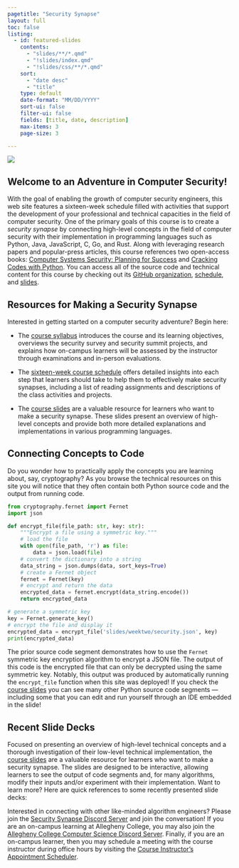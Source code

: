 ```yaml
---
pagetitle: "Security Synapse"
layout: full
toc: false
listing:
  - id: featured-slides
    contents:
      - "slides/**/*.qmd"
      - "!slides/index.qmd"
      - "!slides/css/**/*.qmd"
    sort:
      - "date desc"
      - "title"
    type: default
    date-format: "MM/DD/YYYY"
    sort-ui: false
    filter-ui: false
    fields: [title, date, description]
    max-items: 3
    page-size: 3

---
```


![](images/Security-Synapse-Logo.svg){fig-align="center"}

## Welcome to an Adventure in Computer Security!

With the goal of enabling the growth of computer security engineers, this web
site features a sixteen-week schedule filled with activities that support the
development of your professional and technical capacities in the field of
computer security. One of the primary goals of this course is to create a
*security synapse* by connecting high-level concepts in the field of computer
security with their implementation in programming languages such as Python,
Java, JavaScript, C, Go, and Rust. Along with leveraging research papers and
popular-press articles, this course references two open-access books: [Computer
Systems Security: Planning for Success](https://web.njit.edu/~rt494/security/)
and [Cracking Codes with Python](https://inventwithpython.com/cracking/). You
can access all of the source code and technical content for this course by
checking out its [GitHub organization](https://github.com/SecuritySynapse),
[schedule](schedule/index.qmd), and [slides](slides/index.qmd).

## Resources for Making a Security Synapse

Interested in getting started on a computer security adventure? Begin here:

- The [course syllabus](./syllabus/index.qmd) introduces the course and its
learning objectives, overviews the security survey and security summit projects,
and explains how on-campus learners will be assessed by the instructor
through examinations and in-person evaluations.

- The [sixteen-week course schedule](./schedule/index.qmd) offers detailed
insights into each step that learners should take to help them to effectively
make security synapses, including a list of reading assignments and descriptions
of the class activities and projects.

- The [course slides](slides/index.qmd) are a valuable resource for learners who
want to make a security synapse. These slides present an overview of high-level
concepts and provide both more detailed explanations and implementations in
various programming languages.

## Connecting Concepts to Code

Do you wonder how to practically apply the concepts you are learning about,
say, cryptography? As you browse the technical resources on this site you will
notice that they often contain both Python source code and the output from
running code.

```python
from cryptography.fernet import Fernet
import json

def encrypt_file(file_path: str, key: str):
    """Encrypt a file using a symmetric key."""
    # load the file
    with open(file_path, 'r') as file:
        data = json.load(file)
    # convert the dictionary into a string
    data_string = json.dumps(data, sort_keys=True)
    # create a Fernet object
    fernet = Fernet(key)
    # encrypt and return the data
    encrypted_data = fernet.encrypt(data_string.encode())
    return encrypted_data

# generate a symmetric key
key = Fernet.generate_key()
# encrypt the file and display it
encrypted_data = encrypt_file('slides/weektwo/security.json', key)
print(encrypted_data)
```

The prior source code segment demonstrates how to use the `Fernet` symmetric key
encryption algorithm to encrypt a JSON file. The output of this code is the
encrypted file that can only be decrypted using the same symmetric key. Notably,
this output was produced by automatically running the `encrypt_file` function
when this site was deployed! If you check the [course slides](slides/index.qmd)
you can see many other Python source code segments --- including some that you
can edit and run yourself through an IDE embedded in the slide!

## Recent Slide Decks

Focused on presenting an overview of high-level technical concepts and a
thorough investigation of their low-level technical implementation, the [course
slides](slides/index.qmd) are a valuable resource for learners who want to make
a security synapse. The slides are designed to be interactive, allowing learners
to see the output of code segments and, for many algorithms, modify their inputs
and/or experiment with their implementation. Want to learn more? Here are quick
references to some recently presented slide decks:

:::{#featured-slides}
:::

::: {.callout-note appearance="minimal" title="Security Synapse Community Resources"}

Interested in connecting with other like-minded algorithm engineers? Please join
the [Security Synapse Discord Server](https://discord.gg/juUXz7d4Jh) and join the
conversation! If you are an on-campus learning at Allegheny College, you may
also join the [Allegheny College Computer Science Discord
Server](https://discord.gg/CS2h9kXzX6). Finally, if you are an on-campus
learner, then you may schedule a meeting with the course instructor during
office hours by visiting the [Course Instructor's Appointment
Scheduler](https://www.gregorykapfhammer.com/schedule/).

:::
